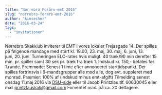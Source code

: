 ```yaml
---
title: "Nørrebro Forårs-emt 2016"
slug: "norrebro-forars-emt-2016"
author: "kimsecher"
date: "2016-03-24"
tags: 
  - "invitationer"
---
```


Nørrebro Skakklub inviterer til EMT i vores lokaler Frejasgade 14. Der spilles på følgende mandage med start kl. 19.00; 23. maj, 30. maj, 6. juni, 13. juni, 20. juni. Turneringen ELO-rates hvis muligt. 40 træk/90 min derefter 15 min. pr. spiller samt 30 sek pr. træk fra træk 1. Indskud kr. 150,- betales før 1.runde. Fremmøde: Senest 1 time efter annonceret starttidspunkt. Der spilles fortrinsvis i 6-mandsgrupper alle mod alle, dog evt. suppleret med monrad. Præmier: 100% af (indskud minus emt-afgift) Tilmelding senest onsdag 11.maj 2016 via [DSU-side](https://turnering.skak.dk/TournamentActive/Details?tourId=23392) eller til Jacob Printzlau tlf. 60630045 eller mail printzlauskak@gmail.com Forventet max. på ca. 30 deltagere.
